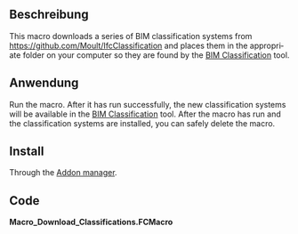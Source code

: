<languages/>

<div lang="en" dir="ltr" class="mw-content-ltr">
{{Macro
|Name=Download Classifications
|Description=Downloads a package of BIM classification systems for use in FreeCAD
|Author=yorik
|Version=1.0
|Date=2024-12-13
|FCVersion=All
}}
</div>

<span id="Description"></span>
==Beschreibung==

<div lang="en" dir="ltr" class="mw-content-ltr">
This macro downloads a series of BIM classification systems from https://github.com/Moult/IfcClassification and places them in the appropriate folder on your computer so they are found by the [[BIM_Classification|BIM Classification]] tool.
</div>

<span id="Usage"></span>
==Anwendung==

<div lang="en" dir="ltr" class="mw-content-ltr">
Run the macro. After it has run successfully, the new classification systems will be available in the [[BIM_Classification|BIM Classification]] tool. After the macro has run and the classification systems are installed, you can safely delete the macro.
</div>

<div lang="en" dir="ltr" class="mw-content-ltr">
==Install==
</div>

<div lang="en" dir="ltr" class="mw-content-ltr">
Through the [[Std_AddonMgr|Addon manager]].
</div>

<div lang="en" dir="ltr" class="mw-content-ltr">
==Code==
</div>

'''Macro_Download_Classifications.FCMacro'''

{{MacroCode|code=
import os
import FreeCAD
import requests
import json

target = os.path.join(FreeCAD.getUserAppDataDir(), "BIM", "Classification")
apireq = "https://api.github.com/repos/Moult/IfcClassification/contents/xml"

r = requests.get(apireq)
if r.ok:
    j = json.loads(r.content)
    print("Installing to", target", ...")
    for f in j:
        df = requests.get(f["download_url"])
        with open(os.path.join(target, f["name"]), 'wb') as tf:
            tf.write(df.content)
            print("Downloaded", f["name"])
else:
    print("error getting repo contents")
}}